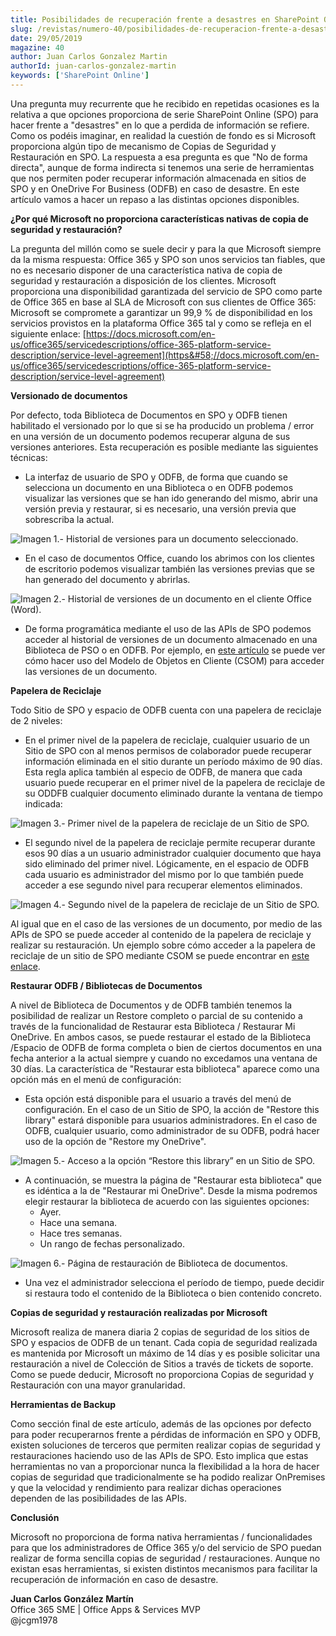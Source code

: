 ```yaml
---
title: Posibilidades de recuperación frente a desastres en SharePoint Online
slug: /revistas/numero-40/posibilidades-de-recuperacion-frente-a-desastres-en-sharepoint-online
date: 29/05/2019
magazine: 40
author: Juan Carlos Gonzalez Martin
authorId: juan-carlos-gonzalez-martin
keywords: ['SharePoint Online']
---
```



<ArticleHeader frontmatter={props.pageContext.frontmatter} />



Una pregunta muy recurrente que he recibido en repetidas ocasiones es la relativa a que opciones proporciona de serie SharePoint Online (SPO) para hacer frente a "desastres" en lo que a perdida de información se refiere. Como os podéis imaginar, en realidad la cuestión de fondo es si Microsoft proporciona algún tipo de mecanismo de Copias de Seguridad y Restauración en SPO. La respuesta a esa pregunta es que "No de forma directa", aunque de forma indirecta si tenemos una serie de herramientas que nos permiten poder recuperar información almacenada en sitios de SPO y en OneDrive For Business (ODFB) en caso de desastre. En este artículo vamos a hacer un repaso a las distintas opciones disponibles.

**¿Por qué Microsoft no proporciona características nativas de copia de seguridad y restauración?**

La pregunta del millón como se suele decir y para la que Microsoft siempre da la misma respuesta: Office 365 y SPO son unos servicios tan fiables, que no es necesario disponer de una característica nativa de copia de seguridad y restauración a disposición de los clientes. Microsoft proporciona una disponibilidad garantizada del servicio de SPO como parte de Office 365 en base al SLA de Microsoft con sus clientes de Office 365: Microsoft se compromete a garantizar un 99,9 % de disponibilidad en los servicios provistos en la plataforma Office 365 tal y como se refleja en el siguiente enlace: [https://docs.microsoft.com/en-us/office365/servicedescriptions/office-365-platform-service-description/service-level-agreement](https&#58;//docs.microsoft.com/en-us/office365/servicedescriptions/office-365-platform-service-description/service-level-agreement)

**Versionado de documentos**

Por defecto, toda Biblioteca de Documentos en SPO y ODFB tienen habilitado el versionado por lo que si se ha producido un problema / error en una versión de un documento podemos recuperar alguna de sus versiones anteriores. Esta recuperación es posible mediante las siguientes técnicas:

- La interfaz de usuario de SPO y ODFB, de forma que cuando se selecciona un documento en una Biblioteca o en ODFB podemos visualizar las versiones que se han ido generando del mismo, abrir una versión previa y restaurar, si es necesario, una versión previa que sobrescriba la actual.


![Imagen 1.- Historial de versiones para un documento seleccionado.](../../../images/numero40/posibilidades-de-recuperacion-frente-a-desastres-en-sharepoint-online/image1.png)

- En el caso de documentos Office, cuando los abrimos con los clientes de escritorio podemos visualizar también las versiones previas que se han generado del documento y abrirlas.


![Imagen 2.- Historial de versiones de un documento en el cliente Office (Word).](../../../images/numero40/posibilidades-de-recuperacion-frente-a-desastres-en-sharepoint-online/image2.png)

- De forma programática mediante el uso de las APIs de SPO podemos acceder al historial de versiones de un documento almacenado en una Biblioteca de PSO o en ODFB. Por ejemplo, en [este artículo](https&#58;//www.c-sharpcorner.com/article/retrieve-file-version-properties-and-version-author-details-on-sharepoint-using/) se puede ver cómo hacer uso del Modelo de Objetos en Cliente (CSOM) para acceder las versiones de un documento.


**Papelera de Reciclaje**

Todo Sitio de SPO y espacio de ODFB cuenta con una papelera de reciclaje de 2 niveles:

- En el primer nivel de la papelera de reciclaje, cualquier usuario de un Sitio de SPO con al menos permisos de colaborador puede recuperar información eliminada en el sitio durante un período máximo de 90 días. Esta regla aplica también al especio de ODFB, de manera que cada usuario puede recuperar en el primer nivel de la papelera de reciclaje de su ODDFB cualquier documento eliminado durante la ventana de tiempo indicada:


![Imagen 3.- Primer nivel de la papelera de reciclaje de un Sitio de SPO.](../../../images/numero40/posibilidades-de-recuperacion-frente-a-desastres-en-sharepoint-online/image3.png)

- El segundo nivel de la papelera de reciclaje permite recuperar durante esos 90 días a un usuario administrador cualquier documento que haya sido eliminado del primer nivel. Lógicamente, en el espacio de ODFB cada usuario es administrador del mismo por lo que también puede acceder a ese segundo nivel para recuperar elementos eliminados.


![Imagen 4.- Segundo nivel de la papelera de reciclaje de un Sitio de SPO.](../../../images/numero40/posibilidades-de-recuperacion-frente-a-desastres-en-sharepoint-online/image4.png)

Al igual que en el caso de las versiones de un documento, por medio de las APIs de SPO se puede acceder al contenido de la papelera de reciclaje y realizar su restauración. Un ejemplo sobre cómo acceder a la papelera de reciclaje de un sitio de SPO mediante CSOM se puede encontrar en [este enlace](https&#58;//gallery.technet.microsoft.com/How-to-get-recycle-bin-409cadb5?redir=0).

**Restaurar ODFB / Bibliotecas de Documentos**

A nivel de Biblioteca de Documentos y de ODFB también tenemos la posibilidad de realizar un Restore completo o parcial de su contenido a través de la funcionalidad de Restaurar esta Biblioteca / Restaurar Mi OneDrive. En ambos casos, se puede restaurar el estado de la Biblioteca /Espacio de ODFB de forma completa o bien de ciertos documentos en una fecha anterior a la actual siempre y cuando no excedamos una ventana de 30 días. La característica de "Restaurar esta biblioteca" aparece como una opción más en el menú de configuración:

- Esta opción está disponible para el usuario a través del menú de configuración. En el caso de un Sitio de SPO, la acción de "Restore this library" estará disponible para usuarios administradores. En el caso de ODFB, cualquier usuario, como administrador de su ODFB, podrá hacer uso de la opción de "Restore my OneDrive".


![Imagen 5.- Acceso a la opción “Restore this library” en un Sitio de SPO.](../../../images/numero40/posibilidades-de-recuperacion-frente-a-desastres-en-sharepoint-online/image5.png)

- A continuación, se muestra la página de "Restaurar esta biblioteca" que es idéntica a la de "Restaurar mi OneDrive". Desde la misma podremos elegir restaurar la biblioteca de acuerdo con las siguientes opciones:
    - Ayer.
    - Hace una semana.
    - Hace tres semanas.
    - Un rango de fechas personalizado.​


![Imagen 6.- Página de restauración de Biblioteca de documentos.](../../../images/numero40/posibilidades-de-recuperacion-frente-a-desastres-en-sharepoint-online/image6.png)

- Una vez el administrador selecciona el período de tiempo, puede decidir si restaura todo el contenido de la Biblioteca o bien contenido concreto.


**Copias de seguridad y restauración realizadas por Microsoft**

Microsoft realiza de manera diaria 2 copias de seguridad de los sitios de SPO y espacios de ODFB de un tenant. Cada copia de seguridad realizada es mantenida por Microsoft un máximo de 14 días y es posible solicitar una restauración a nivel de Colección de Sitios a través de tickets de soporte. Como se puede deducir, Microsoft no proporciona Copias de seguridad y Restauración con una mayor granularidad.

**Herramientas de Backup**

Como sección final de este artículo, además de las opciones por defecto para poder recuperarnos frente a pérdidas de información en SPO y ODFB, existen soluciones de terceros que permiten realizar copias de seguridad y restauraciones haciendo uso de las APIs de SPO. Esto implica que estas herramientas no van a proporcionar nunca la flexibilidad a la hora de hacer copias de seguridad que tradicionalmente se ha podido realizar OnPremises y que la velocidad y rendimiento para realizar dichas operaciones dependen de las posibilidades de las APIs.

**Conclusión**

Microsoft no proporciona de forma nativa herramientas / funcionalidades para que los administradores de Office 365 y/o del servicio de SPO puedan realizar de forma sencilla copias de seguridad / restauraciones. Aunque no existan esas herramientas, si existen distintos mecanismos para facilitar la recuperación de información en caso de desastre.



**Juan Carlos González Martín** <br />
Office 365 SME | Office Apps & Services MVP <br />
@jcgm1978